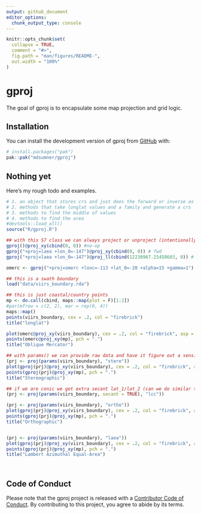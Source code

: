 ```yaml
---
output: github_document
editor_options: 
  chunk_output_type: console
---
```


<!-- README.md is generated from README.Rmd. Please edit that file -->

```r
knitr::opts_chunk$set(
  collapse = TRUE,
  comment = "#>",
  fig.path = "man/figures/README-",
  out.width = "100%"
)
```

# gproj

<!-- badges: start -->
<!-- badges: end -->

The goal of gproj is to encapsulate some map projection and grid logic. 

## Installation

You can install the development version of gproj from [GitHub](https://github.com/) with:

``` r
# install.packages("pak")
pak::pak("mdsumner/gproj")
```

## Nothing yet

Here's my rough todo and examples. 

```r
# 1. an object that stores crs and just does the forward or inverse as asked
# 2. methods that take longlat values and a family and generate a crs
# 3. methods to find the middle of values
# 4. methods to find the area
#devtools::load_all()
source("R/gproj.R")

## with this S7 class we can always project or unproject (intentionally, without juggling to/from defs)
gproj()@proj_xy(cbind(0, 0)) #no-op
gproj("+proj=laea +lon_0=-147")@proj_xy(cbind(0, 0)) # fwd
gproj("+proj=laea +lon_0=-147")@proj_ll(cbind(12230967.25458603, 0)) # inv

omerc <- gproj("+proj=omerc +lonc=-113 +lat_0=-20 +alpha=15 +gamma=1")

## this is a swath boundary
load("data/viirs_boundary.rda")

## this is just coastal/country points
mp <- do.call(cbind, maps::map(plot = F)[1:2])
#par(mfrow = c(2, 2), mar = rep(0, 4))
maps::map()
points(viirs_boundary, cex = .2, col = "firebrick")
title("longlat")

plot(omerc@proj_xy(viirs_boundary), cex = .2, col = "firebrick", asp = 1)
points(omerc@proj_xy(mp), pch = ".")
title("Oblique Mercator")

## with params() we can provide raw data and have it figure out a sensible set of params
(prj <- proj(params(viirs_boundary), "stere"))
plot(gproj(prj)@proj_xy(viirs_boundary), cex = .2, col = "firebrick", asp = 1)
points(gproj(prj)@proj_xy(mp), pch = ".")
title("Stereographic")

## if we are conic we get extra secant lat_1/lat_2 (can we do similar this for omerc ...)
(prj <- proj(params(viirs_boundary, secant = TRUE), "lcc"))

(prj <- proj(params(viirs_boundary), "ortho"))
plot(gproj(prj)@proj_xy(viirs_boundary), cex = .2, col = "firebrick", asp = 1)
points(gproj(prj)@proj_xy(mp), pch = ".")
title("Orthographic")


(prj <- proj(params(viirs_boundary), "laea"))
plot(gproj(prj)@proj_xy(viirs_boundary), cex = .2, col = "firebrick", asp = 1)
points(gproj(prj)@proj_xy(mp), pch = ".")
title("Lambert Azimuthal Equal-Area")




```

## Code of Conduct
  
Please note that the gproj project is released with a [Contributor Code of Conduct](https://contributor-covenant.org/version/2/1/CODE_OF_CONDUCT.html). By contributing to this project, you agree to abide by its terms.
